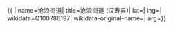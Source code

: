 {{ {{{1|PRC admin/showdata}}}|
name=沧浪街道|
title=沧浪街道 (汉寿县)|
lat=|
lng=|
wikidata=Q100786197|
wikidata-original-name=|
arg={{{arg|}}}}}